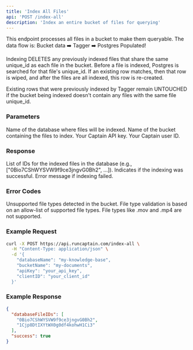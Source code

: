 ```yaml
---
title: 'Index All Files'
api: 'POST /index-all'
description: 'Index an entire bucket of files for querying'
---
```


This endpoint processes all files in a bucket to make them queryable. The data flow is: Bucket data ➡️ Tagger ➡️ Postgres Populated!

<Note>
  Indexing DELETES any previously indexed files that share the same unique_id as each file in the bucket.
  Before a file is indexed, Postgres is searched for that file's unique_id. If an existing row matches, 
  then that row is wiped, and after the files are all indexed, this row is re-created.
  
  Existing rows that were previously indexed by Tagger remain UNTOUCHED if the bucket being indexed 
  doesn't contain any files with the same file unique_id.
</Note>

### Parameters

<ParamField body="databaseName" type="string" required={true}>
  Name of the database where files will be indexed.
</ParamField>

<ParamField body="bucketName" type="string" required={true}>
  Name of the bucket containing the files to index.
</ParamField>

<ParamField body="apiKey" type="string" required={true}>
  Your Captain API key.
</ParamField>

<ParamField body="clientID" type="string" required={true}>
  Your Captain user ID.
</ParamField>

### Response

<ResponseField name="databaseFileIDs" type="string[]">
  List of IDs for the indexed files in the database (e.g., ["0Bio7CShWYSVW9f9ce3jngvG0Bh2", ...]).
</ResponseField>

<ResponseField name="success" type="boolean">
  Indicates if the indexing was successful.
</ResponseField>

<ResponseField name="error" type="string">
  Error message if indexing failed.
</ResponseField>

### Error Codes

<ResponseField name="400" type="object">
  Unsupported file types detected in the bucket.
</ResponseField>

<Note>
  File type validation is based on an allow-list of supported file types. File types like .mov and .mp4 are not supported.
</Note>

### Example Request

```bash
curl -X POST https://api.runcaptain.com/index-all \
  -H "Content-Type: application/json" \
  -d '{
    "databaseName": "my-knowledge-base",
    "bucketName": "my-documents",
    "apiKey": "your_api_key",
    "clientID": "your_client_id"
  }'
```

### Example Response

```json
{
  "databaseFileIDs": [
    "0Bio7CShWYSVW9f9ce3jngvG0Bh2",
    "1Cjp8DtIXYtWX0g0df4kohwH1Ci3"
  ],
  "success": true
}
```
